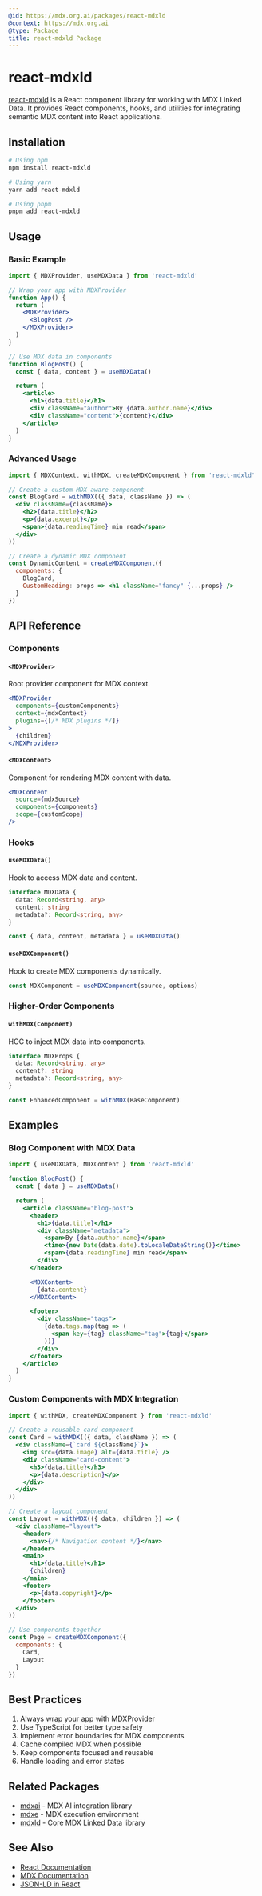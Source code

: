 ```yaml
---
@id: https://mdx.org.ai/packages/react-mdxld
@context: https://mdx.org.ai
@type: Package
title: react-mdxld Package
---
```


# react-mdxld

[react-mdxld](https://npmjs.com/react-mdxld) is a React component library for working with MDX Linked Data. It provides React components, hooks, and utilities for integrating semantic MDX content into React applications.

## Installation

```bash
# Using npm
npm install react-mdxld

# Using yarn
yarn add react-mdxld

# Using pnpm
pnpm add react-mdxld
```

## Usage

### Basic Example

```jsx
import { MDXProvider, useMDXData } from 'react-mdxld'

// Wrap your app with MDXProvider
function App() {
  return (
    <MDXProvider>
      <BlogPost />
    </MDXProvider>
  )
}

// Use MDX data in components
function BlogPost() {
  const { data, content } = useMDXData()

  return (
    <article>
      <h1>{data.title}</h1>
      <div className="author">By {data.author.name}</div>
      <div className="content">{content}</div>
    </article>
  )
}
```

### Advanced Usage

```jsx
import { MDXContext, withMDX, createMDXComponent } from 'react-mdxld'

// Create a custom MDX-aware component
const BlogCard = withMDX(({ data, className }) => (
  <div className={className}>
    <h2>{data.title}</h2>
    <p>{data.excerpt}</p>
    <span>{data.readingTime} min read</span>
  </div>
))

// Create a dynamic MDX component
const DynamicContent = createMDXComponent({
  components: {
    BlogCard,
    CustomHeading: props => <h1 className="fancy" {...props} />
  }
})
```

## API Reference

### Components

#### `<MDXProvider>`
Root provider component for MDX context.

```jsx
<MDXProvider
  components={customComponents}
  context={mdxContext}
  plugins={[/* MDX plugins */]}
>
  {children}
</MDXProvider>
```

#### `<MDXContent>`
Component for rendering MDX content with data.

```jsx
<MDXContent
  source={mdxSource}
  components={components}
  scope={customScope}
/>
```

### Hooks

#### `useMDXData()`
Hook to access MDX data and content.

```typescript
interface MDXData {
  data: Record<string, any>
  content: string
  metadata?: Record<string, any>
}

const { data, content, metadata } = useMDXData()
```

#### `useMDXComponent()`
Hook to create MDX components dynamically.

```typescript
const MDXComponent = useMDXComponent(source, options)
```

### Higher-Order Components

#### `withMDX(Component)`
HOC to inject MDX data into components.

```typescript
interface MDXProps {
  data: Record<string, any>
  content?: string
  metadata?: Record<string, any>
}

const EnhancedComponent = withMDX(BaseComponent)
```

## Examples

### Blog Component with MDX Data

```jsx
import { useMDXData, MDXContent } from 'react-mdxld'

function BlogPost() {
  const { data } = useMDXData()

  return (
    <article className="blog-post">
      <header>
        <h1>{data.title}</h1>
        <div className="metadata">
          <span>By {data.author.name}</span>
          <time>{new Date(data.date).toLocaleDateString()}</time>
          <span>{data.readingTime} min read</span>
        </div>
      </header>

      <MDXContent>
        {data.content}
      </MDXContent>

      <footer>
        <div className="tags">
          {data.tags.map(tag => (
            <span key={tag} className="tag">{tag}</span>
          ))}
        </div>
      </footer>
    </article>
  )
}
```

### Custom Components with MDX Integration

```jsx
import { withMDX, createMDXComponent } from 'react-mdxld'

// Create a reusable card component
const Card = withMDX(({ data, className }) => (
  <div className={`card ${className}`}>
    <img src={data.image} alt={data.title} />
    <div className="card-content">
      <h3>{data.title}</h3>
      <p>{data.description}</p>
    </div>
  </div>
))

// Create a layout component
const Layout = withMDX(({ data, children }) => (
  <div className="layout">
    <header>
      <nav>{/* Navigation content */}</nav>
    </header>
    <main>
      <h1>{data.title}</h1>
      {children}
    </main>
    <footer>
      <p>{data.copyright}</p>
    </footer>
  </div>
))

// Use components together
const Page = createMDXComponent({
  components: {
    Card,
    Layout
  }
})
```

## Best Practices

1. Always wrap your app with MDXProvider
2. Use TypeScript for better type safety
3. Implement error boundaries for MDX components
4. Cache compiled MDX when possible
5. Keep components focused and reusable
6. Handle loading and error states

## Related Packages
- [mdxai](./mdxai) - MDX AI integration library
- [mdxe](./mdxe) - MDX execution environment
- [mdxld](./mdxld) - Core MDX Linked Data library

## See Also
- [React Documentation](https://react.dev)
- [MDX Documentation](https://mdxjs.com)
- [JSON-LD in React](https://json-ld.org/learn.html)
